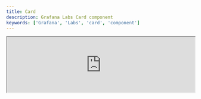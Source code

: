 ```yaml
---
title: Card
description: Grafana Labs Card component
keywords: ['Grafana', 'Labs', 'card', 'component']
---
```


<iframe
  src="https://developers.grafana.com/ui/latest/iframe.html?args=&id=general-card--with-actions&viewMode=story"
  width="100%"
></iframe>
